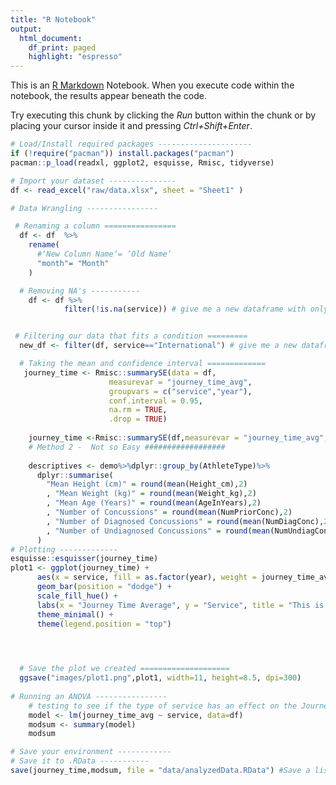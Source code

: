 ---
title: "R Notebook"
output:
  html_document:
    df_print: paged
    highlight: "espresso"
---

This is an [R Markdown](http://rmarkdown.rstudio.com) Notebook. When you execute code within the notebook, the results appear beneath the code. 

Try executing this chunk by clicking the *Run* button within the chunk or by placing your cursor inside it and pressing *Ctrl+Shift+Enter*. 

```{r, eval=FALSE}
# Load/Install required packages ---------------------
if (!require("pacman")) install.packages("pacman")
pacman::p_load(readxl, ggplot2, esquisse, Rmisc, tidyverse)

# Import your dataset ---------------
df <- read_excel("raw/data.xlsx", sheet = "Sheet1" )

# Data Wrangling ----------------

 # Renaming a column ================
  df <- df	%>% 
    rename(
      #‘New Column Name’= ‘Old Name’
      "month"= "Month"
    )

  # Removing NA's -----------
    df <- df %>%
            filter(!is.na(service)) # give me a new dataframe with only the international services.


 # Filtering our data that fits a condition =========
  new_df <- filter(df, service=="International") # give me a new dataframe with only the international services.

  # Taking the mean and confidence interval =============
   journey_time <- Rmisc::summarySE(data = df,
                      measurevar = "journey_time_avg",
                      groupvars = c("service","year"),
                      conf.interval = 0.95,
                      na.rm = TRUE,
                      .drop = TRUE)
    
    journey_time <-Rmisc::summarySE(df,measurevar = "journey_time_avg",groupvars = c("service","year"))
    # Method 2 -  Not so Easy ##################
  
    descriptives <- demo%>%dplyr::group_by(AthleteType)%>%
      dplyr::summarise(
        "Mean Height (cm)" = round(mean(Height_cm),2)
        , "Mean Weight (kg)" = round(mean(Weight_kg),2)
        , "Mean Age (Years)" = round(mean(AgeInYears),2)
        , "Number of Concussions" = round(mean(NumPriorConc),2)
        , "Number of Diagnosed Concussions" = round(mean(NumDiagConc),2)
        , "Number of Undiagnosed Concussions" = round(mean(NumUndiagConc),2)
      )
# Plotting -------------
esquisse::esquisser(journey_time)
plot1 <- ggplot(journey_time) +
      aes(x = service, fill = as.factor(year), weight = journey_time_avg) +
      geom_bar(position = "dodge") +
      scale_fill_hue() +
      labs(x = "Journey Time Average", y = "Service", title = "This is my awesome Plot", fill = "Year") +
      theme_minimal() +
      theme(legend.position = "top")
  



  # Save the plot we created ====================
  ggsave("images/plot1.png",plot1, width=11, height=8.5, dpi=300)
  
# Running an ANOVA ----------------
    # testing to see if the type of service has an effect on the Journey Time 
    model <- lm(journey_time_avg ~ service, data=df)
    modsum <- summary(model)
    modsum

# Save your environment ------------
# Save it to .RData -----------
save(journey_time,modsum, file = "data/analyzedData.RData") #Save a list of tables that I'll use in the .Rmd file.

```

